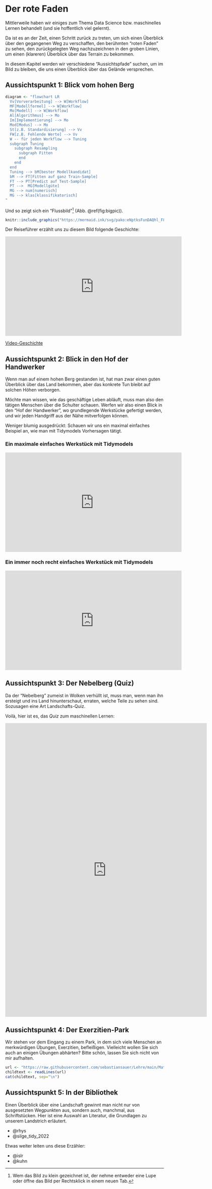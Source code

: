 
# Der rote Faden


Mittlerweile haben wir einiges zum Thema Data Science bzw. maschinelles Lernen behandelt (und sie hoffentlich viel gelernt).

Da ist es an der Zeit, einen Schritt zurück zu treten,
um sich einen Überblick über den gegangenen Weg zu verschaffen,
den berühmten "roten Faden" zu sehen, den zurückgelegten Weg nachzuzeichnen 
in den groben Linien, um einen (klareren) Überblick über das Terrain zu bekommen.

In diesem Kapitel werden wir verschiedene "Aussichtspfade" suchen, um im Bild zu bleiben,
die uns einen Überblick über das Gelände versprechen.


## Aussichtspunkt 1: Blick vom hohen Berg


```r
diagram <- "flowchart LR
  Vv[Vorverarbeitung] --> W[Workflow]
  MF[Modellformel] --> W[Workflow]
  Mo[Modell] --> W[Workflow]
  Al[Algorithmus] --> Mo
  Im[Implementierung] --> Mo
  Mod[Modus] --> Mo
  St[z.B. Standardisierung] --> Vv
  FW[z.B. Fehlende Werte] --> Vv
  W -- für jeden Workflow --> Tuning
  subgraph Tuning
    subgraph Resampling
      subgraph Fitten
      end
    end
  end
  Tuning --> bM[bester Modellkandidat]
  bM --> FT[Fitten auf ganz Train-Sample]
  FT --> PT[Predict auf Test-Sample]
  PT -->  MG[Modellgüte]
  MG --> num[numerisch]
  MG --> klas[klassifikatorisch]
"
```



Und so zeigt sich ein "Flussbild"^[Wem das Bild zu klein gezeichnet ist, der nehme entweder eine Lupe oder öffne das Bild per Rechtsklick in einem neuen Tab.] (Abb. \@ref(fig:bigpic)).


```r
knitr::include_graphics("https://mermaid.ink/svg/pako:eNptksFunDAQhl_F8jmbB9hDpVQtUaQirbJoOZgcDB7AXWOvhvFWTZQ3yy0v1sHeTYkUIfAw_zc_4zEvsgsG5Fb2LvzpRo0kfj02XojDWR0CngE1tmAp-uFJbDbfRK3qgMeFflqwslAlGzjXB5zAfc2EC_OleufUnRsCWhqnOGekDIvyMKmH6eRgAk8W8KOFrLLlYvu5ZE_q-fb7La_aG43GzuvCw3lhijozBYwOvAFRAxKsiZpj0b-_ofgNBry49puQKnrrhwWbYzugPo2r1Cr5CLPm7j-ElVRYIvDXNPeQw0twWbJp-mRbqhZmAhR5jkfenDWa0vzaMjFFpbKt0LEXg_bPokJt_Wa_dAEJLaqE7iq1QzC2o8RWbL2mdpkS5f3l2Ib3N8pSeZ8kHyfFN6Cdu3EtHJ2e1fKYbW-PmsJ_ovH5EkLeSC6dtDX8270kTdLIp9zILYcGeh0dNbLxr4zGE28UfhrLZnJLGOFG6khh_9d31_fM_LCaxzvl5Os_ERX1KQ")
```






Der Reiseführer erzählt uns zu diesem Bild folgende Geschichte:


<iframe width="560" height="315" src="https://www.youtube.com/embed/PO-UrF5hGtY" title="YouTube video player" frameborder="0" allow="accelerometer; autoplay; clipboard-write; encrypted-media; gyroscope; picture-in-picture" allowfullscreen></iframe>

[Video-Geschichte](https://youtu.be/PO-UrF5hGtY)

## Aussichtspunkt 2: Blick in den Hof der Handwerker

Wenn man auf einem hohen Berg gestanden ist, hat man zwar einen guten Überblick über das Land bekommen,
aber das konkrete Tun bleibt auf solchen Höhen verborgen.

Möchte man wissen, wie das geschäftige Leben abläuft, muss man also den tätigen Menschen über die Schulter schauen.
Werfen wir also einen Blick in den "Hof der Handwerker",
wo grundlegende Werkstücke gefertigt werden,
und wir jeden Handgriff aus der Nähe mitverfolgen können.

Weniger blumig ausgedrückt: Schauen wir uns ein maximal einfaches Beispiel an,
wie man mit Tidymodels Vorhersagen tätigt.


### Ein maximale einfaches Werkstück mit Tidymodels




<iframe width="560" height="315" src="https://www.youtube.com/embed/QHbIONGgMrA" frameborder="0" allowfullscreen></iframe>



### Ein immer noch recht einfaches Werkstück mit Tidymodels


<iframe width="560" height="315" src="https://www.youtube.com/embed/QS94JTMpnHc" frameborder="0" allowfullscreen></iframe>


## Aussichtspunkt 3: Der Nebelberg (Quiz)

Da der "Nebelberg" zumeist in Wolken verhüllt ist, muss man, wenn man ihn ersteigt und ins Land hinunterschaut,
erraten, welche Teile zu sehen sind. Sozusagen eine Art Landschafts-Quiz.

Voilà, hier ist es, das *Quiz* zum maschinellen Lernen:

<iframe src="https://docs.google.com/forms/d/e/1FAIpQLSdw9ngLAcs7VMaF5P-nRSS8zCBjLdJyPYXsGTzy1ERmD6oPcQ/viewform?embedded=true" width="640" height="930" frameborder="0" marginheight="0" marginwidth="0">Loading…</iframe>





## Aussichtspunkt 4: Der Exerzitien-Park

Wir stehen vor dem Eingang zu einem Park,
in dem sich viele Menschen an merkwürdigen Übungen, Exerzitien, befleißigen.
Vielleicht wollen Sie sich auch an einigen Übungen abhärten? Bitte schön,
lassen Sie sich nicht von mir aufhalten.


```r
url <- "https://raw.githubusercontent.com/sebastiansauer/Lehre/main/Material/yacsdas.md"
childtext <- readLines(url)
cat(childtext, sep="\n")
```



## Aussichtspunkt 5: In der Bibliothek


Einen Überblick über eine Landschaft gewinnt man nicht nur von ausgesetzten Wegpunkten aus,
sondern auch, manchmal, aus Schriftstücken.
Hier ist eine Auswahl an Literatur,
die Grundlagen zu unserem Landstrich erläutert.


- @rhys
- @silge_tidy_2022


Etwas weiter leiten uns diese Erzähler:

- @islr
- @kuhn











